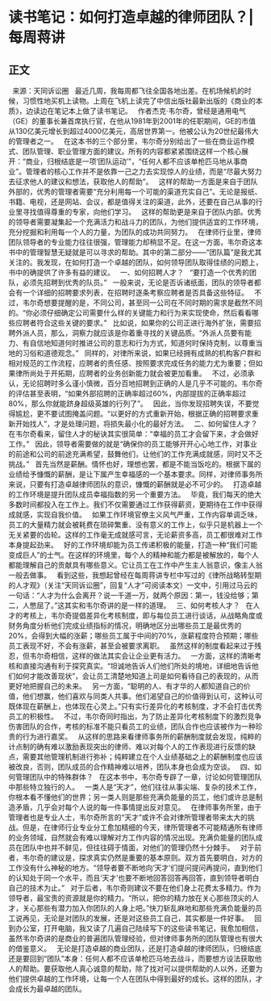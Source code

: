 # 读书笔记：如何打造卓越的律师团队？| 每周蒋讲
## 正文
 
来源：天同诉讼圈
 
最近几周，我每周都飞往全国各地出差。在机场候机的时候，习惯性地买机上读物。上周在飞机上读完了中信出版社最新出版的《商业的本质》，边读边在笔记本上做了读书笔记。
 
作者杰克·韦尔奇，曾经是通用电气（GE）的董事长兼首席执行官，在他从1981年到2001年的任职期间，GE的市值从130亿美元增长到超过4000亿美元，高居世界第一。他被公认为20世纪最伟大的管理者之一。
 
在这本书的三个部分里，韦尔奇分别给出了一些在商业运作模式、团队管理、职业管理方面的建议。所有的内容都紧紧围绕这样一个核心展开：“商业，归根结底是一项‘团队运动’”，“任何人都不应该单枪匹马地从事商业”。管理者的核心工作并不是依靠一己之力去实现惊人的业绩，而是“尽最大努力去征求他人的建议和想法，获取他人的帮助”。
 
这样的帮助一方面是来自于团队外部的，优秀的管理者需要“充分利用每一个可能的渠道充实自己”。无论是报纸、书籍、电视，还是网站、会议，都是值得关注的渠道，此外，还要在自己从事的行业里寻找值得尊重的专家，向他们学习。
 
这样的帮助更是来自于团队内部。优秀的领导者需要凝集起一个充满活力和战斗力的团队，为他们提供适宜的工作环境，充分挖掘和利用每一个人的力量，为团队的成功共同努力。
 
在律师行业里，律师团队领导者的专业能力往往很强，管理能力却稍显不足。在这一方面，韦尔奇这本书中的管理智慧无疑就是可以寻求的帮助。其中的第二部分——“团队篇”是我尤其关注的。我发现，在如何打造一个卓越的团队，如何领导团队取得佳绩的问题上，书中的确提供了许多有益的建议。
 
一、如何招聘人才？
 
“要打造一个优秀的团队，必须先招聘到优秀的队员。”
 
一般来说，无论是否诉诸纸面，团队的领导者都会有一个详细的招聘要求列表，在招聘时逐条考察应聘者是否具备这些特征。
 
不过，韦尔奇想要提醒的是，不同公司，甚至同一公司在不同时期的需求是截然不同的。“你必须仔细确定公司需要什么样的关键能力和行为来实现使命，然后看看哪些应聘者符合这些关键的要求。”
 
比如说，如果你的公司正进行海外扩张，需要招聘外派人员，那么，洞察力就应该是你着重寻找的关键品质。“外派人员要有能力、有自信地知道何时推进公司的意志和行为方式，知道何时保持克制，以尊重当地的习俗和道德观念。”
 
同样的，对律所来说，如果已经拥有成熟的机构客户群和相对规范的工作流程，应聘者的责任感、按照要求完成任务的能力尤为重要；但如果律所尚处于开拓期，应聘者的业务创新能力就会被更加看重。
 
不过，必须承认，无论招聘时多么谨小慎微，百分百地招聘到正确的人是几乎不可能的。韦尔奇的评估甚至表明，“如果外部招聘的正确率超过60%，内部提拔的正确率超过80%，那么你就能跻身超级英雄的行列了”。
 
因此，当你发现招聘失误，不要觉得尴尬，更不要试图掩盖问题。“以更好的方式重新开始，根据正确的招聘要求重新开始找人”，才是处理问题，将损失最小化的最好方法。
 
二、如何留住人才？
 
在韦尔奇看来，留住人才的秘诀其实很简单：“幸福的员工才会留下来，才会做好工作。”
 
因此，领导者需要做的就是“确保你的员工能够开开心心地工作，对事业的前途和公司的前途充满希望，鼓舞他们，让他们的工作充满成就感，同时又不乏挑战。”
 
首先当然是薪酬。情怀也好，理想也罢，都是不能当饭吃的。根据下属的业绩给予慷慨的薪酬，是让下属产生幸福感的一个基本要求。同样，对律师事务所来说，只要有打造卓越律师团队的意识，慷慨的薪酬就是必不可少的。
 
打造卓越的工作环境是提升团队成员幸福指数的另一个重要方法。
 
毕竟，我们每天的绝大多数时间都投入在工作上。我们不仅需要通过工作获得薪资，更期待在工作中获得成就感，实现自我价值。
 
如果工作环境官僚主义风气严重，工作内容单调乏味，员工的大量精力就会被耗费在琐碎繁重、没有意义的工作上，似乎只是机器上一个无关紧要的齿轮。这样的工作毫无成就感可言，无论薪资多高，员工都很难对工作本身提起劲来。
 
好的工作环境却能为员工传递积极的能量，打造一种“我们可能变成巨人”的士气。在这样的环境里，每个人的精神和能力都是被解放的，每个人都能理解自己的贡献具有哪些意义。它让员工在工作中产生主人翁意识，像主人翁一般去做事。
 
看到这些，我想起曾经在每周蒋讲专栏中写过的《律所战略转型期的人才观》（关注“天同诉讼圈”，回复“人才”可阅读本文）一文中，引用过马云的一句话：“人才为什么会离开？说一千道一万，就两个原因：第一，钱没给够；第二，人憋屈了。”这其实和韦尔奇讲的是一样的道理。
 
三、如何考核人才？
 
在人才的考核上，韦尔奇提倡差异化考核制度，即与每位员工进行谈话，从战略角度或财务角度分析他们完成业绩指标的情况，明确地区分出哪些员工是最优秀的20%，会得到大幅的涨薪；哪些员工属于中间的70%，涨薪程度符合预期；哪些员工表现不好，不会有涨薪，甚至会被要求离职。
 
虽然这样的制度看起来过于残忍，但韦尔奇相信，这样的做法其实会让企业更有活力。
 
一方面，这样的清晰考核和直接沟通有利于探究真实。“坦诚地告诉人们他们所处的境地，详细地告诉他们如何才能改善现状”，会让员工清楚地知道上司是如何看待自己的表现的，从而更好地把握自己的未来。
 
另一方面，“聪明的人、有才华的人都知道自己的价值，他们想赢，他们喜欢与同类人共事。他们渴望自己的价值得到认可，这种认可既体现在薪酬上，也体现在心灵上。”只有实行差异化的考核制度，才不会打击优秀员工的积极性。
 
不过，韦尔奇同时指出，为了防止差异化考核制度下的激烈竞争伤害团队的合作，考核的标准不能只看员工的业绩，团队合作也应该被作为一种珍贵的行为进行嘉奖。
 
从这样的思路来看律师事务所的薪酬制度就会发现，纯粹的计点制的确有难以激励表现突出的律师、难以对每个人的工作表现进行反馈的缺点，需要其他管理机制进行弥补；纯粹建立在个人业绩基础之上的薪酬制度也应该被改良，否则，团队成员的合作精神难以培养，团队本身也会成为空谈。
 
四、如何管理团队中的特殊群体？
 
在这本书中，韦尔奇专辟了一章，讨论如何管理团队中那些特立独行的人。
 
一类人是“天才”，他们往往从事尖端、复杂的技术工作，你根本看不懂他们的世界；另一类人则是那些充满负能量的员工，他们或许总是制造矛盾，几乎会对每个人说的每一件事情提出反对意见。
 
在律师事务所里，由于管理者也是专业人士，韦尔奇所言的“天才”或许不会对律所管理者带来太大的挑战。但是，在律师行业专业分工愈加精细的今天，律所管理者不可能精通所有律师的业务领域，自然就会有难以理解对方工作内容的情况出现。充满负能量的团队成员在团队中也并不鲜见，但往往碍于情面，对他们的管理仍然十分棘手。
 
对于前者，韦尔奇的建议是，探求真实仍然是重要的基本原则。双方首先要明白，对方的工作没有什么神秘的地方。“领导者要不断地向‘天才’们提问提问再提问，直到他们的认知处于同一个水平，而且‘天才’也要不断地回答回答再回答，直到领导者明白自己的技术为止。”
 
对于后者，韦尔奇则建议不要在他们身上花费太多精力。作为领导者，最宝贵的资源就是你的精力。“所以，把你的精力放在关心那些顶尖的人才，关心那些有潜力加入你团队的人身上吧。”快刀斩乱麻地和那些充满负能量的员工说再见，无论是对团队的发展，还是对这些员工自己，其实都是一件好事。
 
回到办公室，打开电脑，我又读了几遍自己陆续写下的这些读书笔记，我愈加相信，虽然韦尔奇讲的是商业的普遍团队管理经验，但对律师事务所的团队管理也有很大的借鉴意义。
 
无论是打造卓越的商业团队，还是打造卓越的律师团队，归根结底还是要回到“团队”本身：任何人都不应该单枪匹马地去战斗，而要想方设法获取他人的帮助。要获取他人真心诚意的帮助，除了找对可以提供帮助的人以外，还要为他们提供卓越的工作环境，让每一个人在团队中得到最好的成长。这样的团队，才会成长为最卓越的团队。
 
